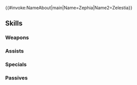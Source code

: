{{#invoke:NameAbout|main|Name=Zephia|Name2=Zelestia}}{{HeroPage Tabs}}
{{Hero Infobox
|Name=Zephia
|Title=Scheming Dragon
|WeaponType=Red Tome
|MoveType=Flying
|Origin=Fire Emblem Engage
|Gender=Female
|actorEN=Elizabeth Maxwell
|actorJP=深見梨加
|artist=8イチビ8
|additionDate=July 18, 2023
|releaseDate=July 19, 2023
|cv1=14
|cv2=900300
|TagID=セピア
|InternalID=979
|Properties=limited,ghb,hat
|description=Servant of the Fell Dragon Sombron and leader of the Four Hounds. She is a Mage Dragon who has lived thousands of years. Appears in Fire Emblem Engage.
}}
{{Stats Page
|Lv1HP=17|Lv1ATK=10|Lv1SPD=11|Lv1DEF=6|Lv1RES=5
|GRHP=55|GRATK=70|GRSPD=75|GRDEF=40|GRRES=45
}}
==Skills==
===Weapons===
{{Weapons Table
|weapon1=Fire
|weapon1Default=1
|weapon1Unlock=1
|weapon2=Elfire
|weapon2Default=2
|weapon2Unlock=2
|weapon3=Bolganone
|weapon3Default=4
|weapon3Unlock=3
|weapon4=Packleader Tome
|weapon4Default=5
|weapon4Unlock=5
}}
===Assists===
{{Assists Table}}
===Specials===
{{Specials Table
|special1=Dragon Gaze
|special1Default=4
|special1Unlock=3
|special2=Dragon Fang
|special2Unlock=4
}}
===Passives===
{{Passives Table
|passiveA1=Atk/Spd Catch 1
|passiveA2=Atk/Spd Catch 2
|passiveA3=Atk/Spd Catch 3
|passiveA1Unlock=1
|passiveA2Unlock=2
|passiveA3Unlock=4
|passiveB1=Windsweep 1
|passiveB2=Windsweep 2
|passiveB3=Windsweep 3
|passiveB1Unlock=3
|passiveB2Unlock=4
|passiveB3Unlock=5
}}
{{Heroes Navbox}}